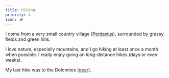 ```yaml
---
title: Hiking
priority: 4
icon: 🏕
---
```


I come from a very small country village ([Perdaxius](https://en.wikipedia.org/wiki/Perdaxius)), surrounded by grassy fields and green hills.

I love nature, especially mountains, and I go hiking at least once a month when possible. I really enjoy going on long-distance hikes (days or even weeks).

My last hike was to the Dolomites ([gear](https://lighterpack.com/r/p8uwzq)).
